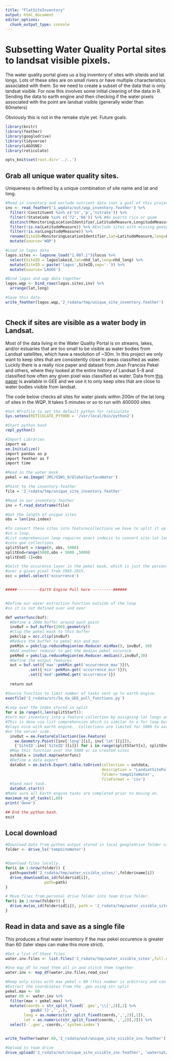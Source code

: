 ```yaml
---
title: "FlatSiteInventory"
output: html_document
editor_options: 
  chunk_output_type: console
---
```


# Subsetting Water Quality Portal sites to landsat visible pixels.

The water quality portal gives us a big inventory of sites with siteids and lat longs. Lots of these sites are on small rivers or have multiple characteristics associated with them. So we need to create a subset of the data that is only landsat visible. For now this involves some initial cleaning of the data in R. Sending the data to earth engine and then checking if the water pixels associated with the point are landsat visible (generally wider than 60meters)

Obviously this is not in the remake style yet. Future goals. 


```r
library(knitr)
library(feather)
library(googledrive)
library(tidyverse)
library(LAGOSNE)
library(reticulate)

opts_knit$set(root.dir='../..')


```

## Grab all unique water quality sites. 

Uniqueness is defined by a unique combination of site name and lat and long.

```r

#Read in inventory and exclude nutrient data (not a goal of this project just yet)
inv <- read_feather('1_wqdata/out/wqp_inventory.feather') %>%
  filter(!Constituent %in% c('tn','p','nitrate')) %>%
  filter(!StateCode %in% c('72','66')) %>% #No puerto rico or guam
  distinct(MonitoringLocationIdentifier,LatitudeMeasure,LongitudeMeasure) %>% #Keep only unique site lat and long. 
  filter(!is.na(LatitudeMeasure)) %>% #Exclude sites with missing geospatial data
  filter(!is.na(LongitudeMeasure)) %>%
  rename(SiteID=MonitoringLocationIdentifier,lat=LatitudeMeasure,long=LongitudeMeasure) %>%
  mutate(source='WQP')

#Load in lagos data
lagos.sites <- lagosne_load("1.087.1")$locus %>%
  select(SiteID = lagoslakeid,lat=nhd_lat,long=nhd_long) %>%
  mutate(SiteID = paste('lagos',SiteID,sep='-')) %>%
  mutate(source='LAGOS')

#Bind lagos and wqp data together
lagos.wqp <- bind_rows(lagos.sites,inv) %>%
  arrange(lat,long)

#Save this data. 
write_feather(lagos.wqp,'2_rsdata/tmp/unique_site_inventory.feather')



```


## Check if sites are visible as a water body in Landsat. 

Most of the data living in the Water Quality Portal is on streams, lakes, and/or estuaries that are too small to be visible as water bodies from Landsat satellites, which have a resolution of ~30m. In this project we only want to keep sites that are consistently close to areas classified as water. Luckily there is a really nice paper and dataset from Jean Francois Pekel and others, where they looked at the entire history of Landsat 5-8 and classified how often any given pixel was classified as water. Data from [this paper](https://www.nature.com/articles/nature20584) is available in GEE and we use it to only keep sites that are close to water bodies visible from landsat. 

The code below checks all sites for water pixels within 200m of the lat long of sites in the WQP. It takes 5 minutes or so to run with 400000 sites

```r
#Set.RProfile to set the default python for reticulate
Sys.setenv(RETICULATE_PYTHON = '/usr/local/bin/python2')

#Start python bash
repl_python()

#Import Libraries
import ee
ee.Initialize()
import pandas as p
import feather as f
import time

#Read in the water mask
pekel = ee.Image('JRC/GSW1_0/GlobalSurfaceWater')

#Point to the inventory feather
file = '2_rsdata/tmp/unique_site_inventory.feather'

#Read in our inventory feather
inv = f.read_dataframe(file)

#Get the length of unique sites
obs = len(inv.index) 

#To convert these sites into featurecollections we have to split it up 
#in a loop. 
#List comprehension loop requires exact indecis to convert site lat long
#into gee collections
splitStart = range(0, obs, 5000)
splitEnd=range(5000,obs + 5000 ,5000)
splitEnd[-1]=obs

#Selct the occurence layer in the pekel mask, which is just the percentage of water occurence
#over a given pixel from 1985-2015. 
occ = pekel.select('occurrence')


#####----------Earth Engine Pull here ---------######


#Define our water extraction function outside of the loop 
#so it is not defined over and over

def waterfunc(buf):
  #Define a 200m buffer around each point
  invBuf = buf.buffer(200).geometry()
  #Clip the pekel mask to this buffer
  pekclip = occ.clip(invBuf)
  #Reduce the buffer to pekel min and max
  pekMin = pekclip.reduceRegion(ee.Reducer.minMax(), invBuf, 30)
  #Add another reducer to get the median pekel occurnce
  pekMed = pekclip.reduceRegion(ee.Reducer.median(),invBuf,30)
  #Define the output features
  out = buf.set({'max':pekMin.get('occurrence_max')})\
          .set({'min':pekMin.get('occurrence_min')})\
          .set({'med':pekMed.get('occurrence')})
          
  return out

#Source function to limit number of tasks sent up to earth engine.
execfile('2_rsdata/src/5a_6a_GEE_pull_functions.py')
      
#Loop over the index stored in split
for x in range(0,len(splitStart)):
#turn our inventory into a feature collection by assigning lat longs and a site id.
#This is done via list comprehension which is similar to a for loop but faster and
#plays nice with earth engine.  Collections are limited for 5000 to avoid time outs
#on the server side.
  invOut = ee.FeatureCollection([ee.Feature(
    ee.Geometry.Point([inv['long'][i], inv['lat'][i]]),
    {'SiteID':inv['SiteID'][i]}) for i in range(splitStart[x], splitEnd[x])]) 
  #Map this function over the 5000 or so created sites
  outdata = invOut.map(waterfunc)
  #Define a data export 
  dataOut = ee.batch.Export.table.toDrive(collection = outdata,
                                          description = "LandsatSitePull" + str(x),
                                          folder='tempSiteWater',
                                          fileFormat = 'csv')
  #Send next task.
  dataOut.start()
#Make sure all Earth engine tasks are completed prior to moving on.  
maximum_no_of_tasks(1,60)
print('done')

## End the python bash.
exit
```



## Local download

```r
#Download data from python output stored in local googledrive folder called tempSiteWater
folder <- drive_ls('tempSiteWater')


#Download files locally.
for(i in 1:nrow(folder)) {
  path=paste0('2_rsdata/tmp/water_visible_sites/',folder$name[i])
  drive_download(as_id(folder$id[i]),
                 path=path)
}

# Move files from personal drive folder into team drive folder. 
for(i in 1:nrow(folder)) {
  drive_mv(as_id(folder$id[i]), path = '2_rsdata/tmp/water_visible_sites/')
}


```

## Read in data and save as a single file

This produces a final water inventory if the max pekel occurence is greater than 60 (later steps can make this more strict).

```r
#Get a list of those files
water.inv.files <- list.files('2_rsdata/tmp/water_visible_sites',full.names = T)

#Use map_df to read them all in and stitch them together
water.inv <- map_df(water.inv.files,read_csv)

#Keep only sites with max pekel > 60 (this number is arbitrary and can be changed)
#Extract the coordinates from the .geo using str split
pekel.max <- 60
water.60 <- water.inv %>%
  filter(max > pekel.max) %>%
  mutate(coords = str_split_fixed(`.geo`,'\\[',2)[,2] %>%
           gsub(']}','',.),
        long = as.numeric(str_split_fixed(coords,',',2)[,1]),
        lat = as.numeric(str_split_fixed(coords,',',2)[,2])) %>%
  select(-`.geo`,-coords,-`system:index`)


write_feather(water.60,'2_rsdata/out/unique_site_visible_inv.feather')

#Upload to team drive
drive_upload('2_rsdata/out/unique_site_visible_inv.feather', 'watersat/2_rsdata/out/')

```


